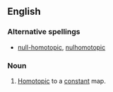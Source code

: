 ==English==
{{wikipedia}}
===Alternative spellings===
*[[null-homotopic]], [[nulhomotopic]]
===Noun===
{{en-adj|-}}
#{{topology|of a [[map]]}} [[homotopic|Homotopic]] to a [[constant]] map.